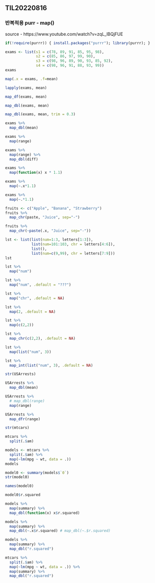 ## TIL20220816 

### 반복적용 purr - map()

source - https://www.youtube.com/watch?v=zqL_lBQjFUE   

```r
if(!require(purrr)) { install.packages("purrr"); library(purrr); }
```

```r
exams <- list(s1 = c(78, 89, 91, 85, 95, 98),
              s2 = c(85, 86, 97, 99, 90),
              s3 = c(98, 96, 89, 90, 93, 85, 92),
              s4 = c(98, 96, 91, 88, 93, 99))
exams
```

```r
map(.x = exams, .f=mean)
```

```r
lapply(exams, mean)
```

```r
map_df(exams, mean)
```

```r
map_dbl(exams, mean)
```

```r
map_dbl(exams, mean, trim = 0.3)
```

```r
exams %>% 
  map_dbl(mean)
```

```r
exams %>% 
  map(range) 
```

```r
exams %>% 
  map(range) %>% 
  map_dbl(diff)
```

```r
exams %>% 
  map(function(x) x * 1.1)
```

```r
exams %>% 
  map(~.x*1.1)
```

```r
exams %>% 
  map(~.*1.1)
```

```r
fruits <- c("Apple", "Banana", "Strawberry")
fruits %>% 
  map_chr(paste, "Juice", sep="-")
```

```r
fruits %>% 
  map_chr(~paste(.x, "Juice", sep="-"))
```

```r
lst <- list(list(num=1:3, letters[1:3]),
            list(num=101:103, chr = letters[4:6]),
            list(),
            list(num=c(9,99), chr = letters[7:9]))
lst
```

```r
lst %>% 
  map("num")
```

```r
lst %>% 
  map("num", .default = "???")
```

```r
lst %>% 
  map("chr", .default = NA)
```

```r
lst %>% 
  map(2, .default = NA)
```

```r
lst %>% 
  map(c(2,2))
```

```r
lst %>% 
  map_chr(c(2,2), .default = NA)
```

```r
lst %>% 
  map(list("num", 3))
```

```r
lst %>% 
  map_int(list("num", 3), .default = NA)

```

```r
str(USArrests)
```

```r
USArrests %>% 
  map_dbl(mean)
```

```r
USArrests %>% 
  # map_dbl(range)
  map(range)
```

```r
USArrests %>% 
  map_dfr(range)
```

```r
str(mtcars)
```

```r
mtcars %>% 
  split(.$am)
```

```r
models <- mtcars %>% 
  split(.$am) %>% 
  map(~lm(mpg ~ wt, data = .))
models
```

```r
model0 <- summary(models$`0`)
str(model0)
```

```r
names(model0)
```

```r
model0$r.squared
```

```r
models %>% 
  map(summary) %>% 
  map_dbl(function(x) x$r.squared)
```

```r
models %>% 
  map(summary) %>% 
  map_dbl(~.x$r.squared) # map_dbl(~.$r.squared)
```

```r
models %>% 
  map(summary) %>% 
  map_dbl("r.squared")
```

```r
mtcars %>% 
  split(.$am) %>% 
  map(~lm(mpg ~ wt, data = .)) %>% 
  map(summary) %>% 
  map_dbl("r.squared")
```

